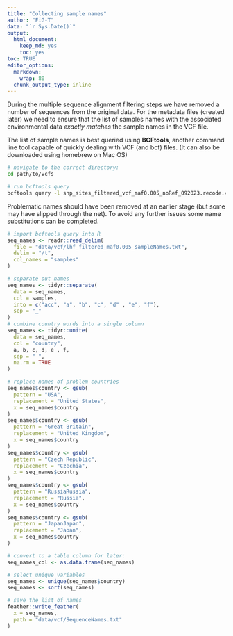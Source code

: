 ```yaml
---
title: "Collecting sample names"
author: "FiG-T"
data: "`r Sys.Date()`"
output: 
  html_document: 
    keep_md: yes
    toc: yes
toc: TRUE
editor_options:
  markdown:
    wrap: 80
  chunk_output_type: inline
---
```


During the multiple sequence alignment filtering steps we have removed a number
of sequences from the original data. For the metadata files (created
later) we need to ensure that the list of samples names with the associated
environmental data *exactly matches* the sample names in the VCF file.

The list of sample names is best queried using **BCFtools**, another command
line tool capable of quickly dealing with VCF (and bcf) files. (It can also be
downloaded using homebrew on Mac OS)

```bash

# navigate to the correct directory:
cd path/to/vcfs

# run bcftools query
bcftools query -l snp_sites_filtered_vcf_maf0.005_noRef_092023.recode.vcf > lhf_filtered_maf0.005_sampleNames.txt

```

Problematic names should have been removed at an earlier stage (but some may
have slipped through the net). To avoid any further issues some name
substitutions can be completed.

```r

# import bcftools query into R
seq_names <- readr::read_delim(
  file = "data/vcf/lhf_filtered_maf0.005_sampleNames.txt", 
  delim = "/t", 
  col_names = "samples"
)

# separate out names 
seq_names <- tidyr::separate(
  data = seq_names, 
  col = samples, 
  into = c("acc", "a", "b", "c", "d" , "e", "f"), 
  sep = "_"
) 
# combine country words into a single column
seq_names <- tidyr::unite(
  data = seq_names, 
  col = "country", 
  a, b, c, d, e , f, 
  sep = " ", 
  na.rm = TRUE
)

# replace names of problem countries
seq_names$country <- gsub(
  pattern = "USA", 
  replacement = "United States",
  x = seq_names$country
)
seq_names$country <- gsub(
  pattern = "Great Britain", 
  replacement = "United Kingdom",
  x = seq_names$country
)
seq_names$country <- gsub(
  pattern = "Czech Republic", 
  replacement = "Czechia", 
  x = seq_names$country
)
seq_names$country <- gsub(
  pattern = "RussiaRussia", 
  replacement = "Russia", 
  x = seq_names$country
)
seq_names$country <- gsub(
  pattern = "JapanJapan", 
  replacement = "Japan", 
  x = seq_names$country
)

# convert to a table column for later:
seq_names_col <- as.data.frame(seq_names)

# select unique variables
seq_names <- unique(seq_names$country)
seq_names <- sort(seq_names)
```

```r
# save the list of names
feather::write_feather(
  x = seq_names, 
  path = "data/vcf/SequenceNames.txt"
)
```
